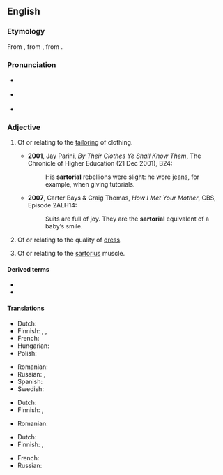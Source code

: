 ==English==
{{was wotd|2009|November|30}}

===Etymology===
From {{der|en|NL.|sartorius||pertaining to a tailor}}, from {{der|en|LL.|sartor||tailor}}, from {{der|en|la|sarcire||to patch, mend}}.

===Pronunciation===
* {{a|UK}} {{IPA|/sɑːˈtɔː.ɹi.əl/|lang=en}}
* {{a|US}} {{IPA|/sɑɹˈtɔɹ.i.əl/|lang=en}}
* {{audio|en-au-sartorial.ogg|Audio (AU)|lang=en}}

===Adjective===
{{en-adj|more}}

# {{lb|en|not comparable}} Of or relating to the [[tailor]]ing of clothing.
#: {{syn|en|vestiary}}
#* '''2001''', Jay Parini, ''By Their Clothes Ye Shall Know Them'', The Chronicle of Higher Education (21 Dec 2001), B24:
#*: His '''sartorial''' rebellions were slight: he wore jeans, for example, when giving tutorials.
#* '''2007''', Carter Bays & Craig Thomas, ''How I Met Your Mother'', CBS, Episode 2ALH14:
#*: Suits are full of joy. They are the '''sartorial''' equivalent of a baby’s smile.
# {{senseid|en|quality of dress}} Of or relating to the quality of [[dress]].
#: {{ux|en|In his smart suit Jacob was by far the most '''sartorial''' of our party.}}
# {{lb|en|anatomy}} Of or relating to the [[sartorius]] muscle.

====Derived terms====
* {{l|en|sartorialism}}
* {{l|en|sartorialist}}

====Translations====
{{trans-top|of or relating to tailoring or clothing}}
* Dutch: {{t+|nl|kleermakers|alt=kleermakers-}}
* Finnish: {{t+|fi|pukeutuminen|alt=pukeutumis-}}, {{t|fi|[[vaatetus|vaatetukseen]] [[liittyvä]]}}, {{t|fi|[[vaatetukseen]] [[kohdistuva]]}}
* French: {{t+|fr|vestimentaire}}
* Hungarian: {{t|hu|szabászati}}
* Polish: {{t+|pl|krawiecki}}
{{trans-mid}}
* Romanian: {{t+|ro|vestimentar}}
* Russian: {{t+|ru|портно́вский}}, {{t+|ru|портня́жный}}
* Spanish: {{t|es|sartorial}}
* Swedish: {{t+|sv|skräddare|alt=skräddar-}}
{{trans-bottom}}

{{trans-top|of or relating to quality of dress}}
* Dutch: {{t+|nl|vestimentaire}}
* Finnish: {{t|fi|[[hyvin]] [[pukeutunut]]}}, {{t|fi|[[laadukkaasti]] [[pukeutunut]]}}
{{trans-mid}}
* Romanian: {{t+|ro|vestimentar}}
{{trans-bottom}}

{{trans-top|anatomy: of sartorius}}
* Dutch: {{t|nl|kleermakerspier|alt=betreffende de kleermakerspier}}
* Finnish: {{t|fi|räätälinlihas|alt=räätälinlihas-}}, {{t|fi|[[räätälinlihas|räätälinlihakseen]] [[liittyvä]]}}
{{trans-mid}}
* French: {{t|fr|muscle couturier|alt=concernant le muscle couturier}}
* Russian: {{t+|ru|портня́жный}}
{{trans-bottom}}